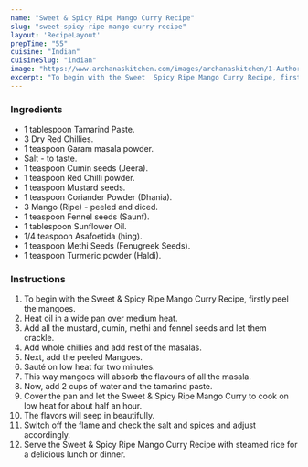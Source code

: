 ---
name: "Sweet & Spicy Ripe Mango Curry Recipe"
slug: "sweet-spicy-ripe-mango-curry-recipe"
layout: 'RecipeLayout'
prepTime: "55"
cuisine: "Indian"
cuisineSlug: "indian"
image: "https://www.archanaskitchen.com/images/archanaskitchen/1-Author/Shalu_Jain/Mango_Curry.jpg"
excerpt: "To begin with the Sweet  Spicy Ripe Mango Curry Recipe, firstly peel the mangoes"
---

### Ingredients

- 1 tablespoon Tamarind Paste.
- 3 Dry Red Chillies.
- 1 teaspoon Garam masala powder.
- Salt - to taste.
- 1 teaspoon Cumin seeds (Jeera).
- 1 teaspoon Red Chilli powder.
- 1 teaspoon Mustard seeds.
- 1 teaspoon Coriander Powder (Dhania).
- 3 Mango (Ripe) - peeled and diced.
- 1 teaspoon Fennel seeds (Saunf).
- 1 tablespoon Sunflower Oil.
- 1/4 teaspoon Asafoetida (hing).
- 1 teaspoon Methi Seeds (Fenugreek Seeds).
- 1 teaspoon Turmeric powder (Haldi).

### Instructions

1. To begin with the Sweet & Spicy Ripe Mango Curry Recipe, firstly peel the mangoes.
1. Heat oil in a wide pan over medium heat.
1. Add all the mustard, cumin, methi and fennel seeds and let them crackle.
1. Add whole chillies and add rest of the masalas.
1. Next, add the peeled Mangoes.
1. Sauté on low heat for two minutes.
1. This way mangoes will absorb the flavours of all the masala.
1. Now, add 2 cups of water and the tamarind paste.
1. Cover the pan and let the Sweet & Spicy Ripe Mango Curry to cook on low heat for about half an hour.
1. The flavors will seep in beautifully.
1. Switch off the flame and check the salt and spices and adjust accordingly.
1. Serve the Sweet & Spicy Ripe Mango Curry Recipe with steamed rice for a delicious lunch or dinner.
